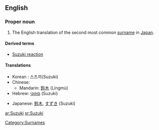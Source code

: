 ==English==
===Proper noun===
{{wikipedia|Suzuki (disambiguation)}}
{{en-proper noun}}
# The English translation of the second most common [[surname]] in [[Japan]].

====Derived terms====
*[[Suzuki reaction]]

====Translations====
*Korean : 스즈끼(Suzuki)
*Chinese:
**Mandarin: [[鈴木]] (Língmù)
*Hebrew: [[סוזוקי]] (Suzuki)

*Japanese: [[鈴木]], [[すずき]] (Suzuki)

[[Category:Surnames]]

[[ar:Suzuki]]
[[sr:Suzuki]]